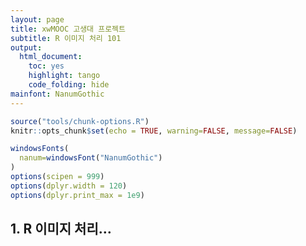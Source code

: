 ```yaml
---
layout: page
title: xwMOOC 고생대 프로젝트
subtitle: R 이미지 처리 101
output:
  html_document: 
    toc: yes
    highlight: tango
    code_folding: hide
mainfont: NanumGothic
---
```


``` r
source("tools/chunk-options.R")
knitr::opts_chunk$set(echo = TRUE, warning=FALSE, message=FALSE)

windowsFonts(
  nanum=windowsFont("NanumGothic")
)
options(scipen = 999)
options(dplyr.width = 120)
options(dplyr.print_max = 1e9)
```

## 1. R 이미지 처리...



